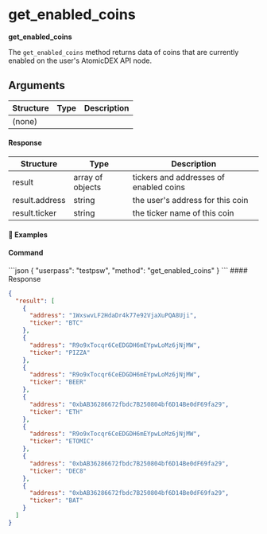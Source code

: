 
# get\_enabled\_coins

**get\_enabled\_coins**

The `get_enabled_coins` method returns data of coins that are currently enabled on the user's AtomicDEX API node.

## Arguments

| Structure | Type | Description |
| --------- | ---- | ----------- |
| (none)    |      |             |

#### Response

| Structure      | Type             | Description                            |
| -------------- | ---------------- | -------------------------------------- |
| result         | array of objects | tickers and addresses of enabled coins |
| result.address | string           | the user's address for this coin       |
| result.ticker  | string           | the ticker name of this coin           |

#### 📌 Examples

#### Command

<CodeGroup title="" tag="POST" label="get_enabled_coins" mm2MethodDecorate="true">
  ```json
  {
    "userpass": "testpsw",
    "method": "get_enabled_coins"
  }
  ```
</CodeGroup>

<CollapsibleSection expandedText="Hide Response" collapsedText="Show Response">
  #### Response

  ```json
  {
    "result": [
      {
        "address": "1WxswvLF2HdaDr4k77e92VjaXuPQA8Uji",
        "ticker": "BTC"
      },
      {
        "address": "R9o9xTocqr6CeEDGDH6mEYpwLoMz6jNjMW",
        "ticker": "PIZZA"
      },
      {
        "address": "R9o9xTocqr6CeEDGDH6mEYpwLoMz6jNjMW",
        "ticker": "BEER"
      },
      {
        "address": "0xbAB36286672fbdc7B250804bf6D14Be0dF69fa29",
        "ticker": "ETH"
      },
      {
        "address": "R9o9xTocqr6CeEDGDH6mEYpwLoMz6jNjMW",
        "ticker": "ETOMIC"
      },
      {
        "address": "0xbAB36286672fbdc7B250804bf6D14Be0dF69fa29",
        "ticker": "DEC8"
      },
      {
        "address": "0xbAB36286672fbdc7B250804bf6D14Be0dF69fa29",
        "ticker": "BAT"
      }
    ]
  }
  ```
</CollapsibleSection>
